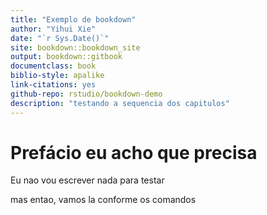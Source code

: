 ```yaml
--- 
title: "Exemplo de bookdown"
author: "Yihui Xie"
date: "`r Sys.Date()`"
site: bookdown::bookdown_site
output: bookdown::gitbook
documentclass: book
biblio-style: apalike
link-citations: yes
github-repo: rstudio/bookdown-demo
description: "testando a sequencia dos capitulos"
---
```


# Prefácio eu acho que precisa

Eu nao vou escrever nada para testar


mas entao, vamos la conforme os comandos
